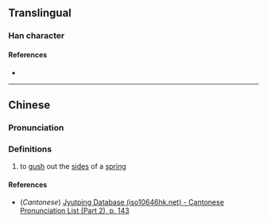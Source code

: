 {{character info}}
==Translingual==

===Han character===
{{Han char|rn=85|rad=水|as=11|sn=14|four=47232|canj=GEE|ids=⿱殸水}}

====References====
* {{Han ref|kx=0644.200|dkj=18100|dj=1052.040|hdz=31711.140|uh=6F00|ud=28416|bh=E653|bd=58963}}

----

==Chinese==
{{zh-forms}}

===Pronunciation===
{{zh-pron
|m=qǐng
|c=hing2
|mc=
|oc=
|ma=
|cat=v
}}

===Definitions===
{{zh-hanzi}}

# to [[gush]] out the [[side]]s of a [[spring]]

====References====
* (''Cantonese'') [http://www.iso10646hk.net/jp/document/download.jsp Jyutping Database (iso10646hk.net) - Cantonese Pronunciation List (Part 2), p. 143]